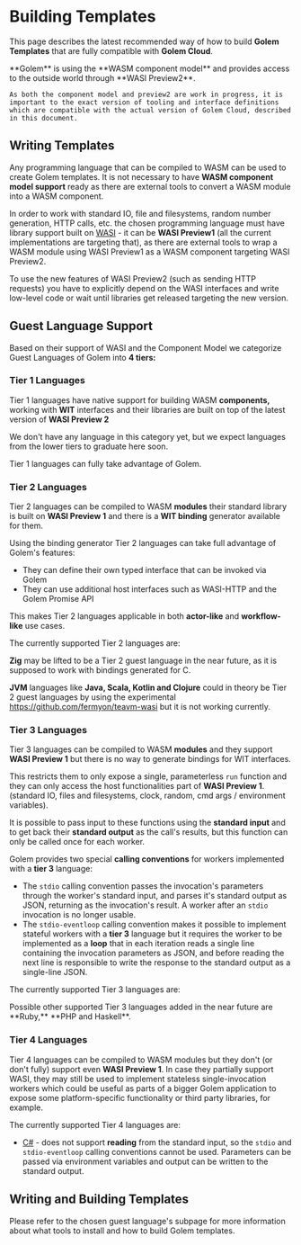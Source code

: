 
# Building Templates

This page describes the latest recommended way of how to build **Golem Templates** that are fully compatible with **Golem Cloud**.

<Callout>
    **Golem** is using the **WASM component model** and provides access to the outside world through **WASI Preview2**.

    As both the component model and preview2 are work in progress, it is important to the exact version of tooling and interface definitions which are compatible with the actual version of Golem Cloud, described in this document.

</Callout>

## Writing Templates

Any programming language that can be compiled to WASM can be used to create Golem templates. It is not necessary to have **WASM component model support** ready as there are external tools to convert a WASM module into a WASM component.

In order to work with standard IO, file and filesystems, random number generation, HTTP calls, etc. the chosen programming language must have library support built on [WASI](https://wasi.dev) - it can be **WASI Preview1** (all the current implementations are targeting that), as there are external tools to wrap a WASM module using WASI Preview1 as a WASM component targeting WASI Preview2.

To use the new features of WASI Preview2 (such as sending HTTP requests) you have to explicitly depend on the WASI interfaces and write low-level code or wait until libraries get released targeting the new version.

## Guest Language Support

Based on their support of WASI and the Component Model we categorize Guest Languages of Golem into **4 tiers:**

### Tier 1 Languages

Tier 1 languages have native support for building WASM **components,** working with **WIT** interfaces and their libraries are built on top of the latest version of **WASI Preview 2**

We don't have any language in this category yet, but we expect languages from the lower tiers to graduate here soon.

Tier 1 languages can fully take advantage of Golem.

### Tier 2 Languages

Tier 2 languages can be compiled to WASM **modules** their standard library is built on **WASI Preview 1** and there is a **WIT binding** generator available for them.

Using the binding generator Tier 2 languages can take full advantage of Golem's features:

- They can define their own typed interface that can be invoked via Golem
- They can use additional host interfaces such as WASI-HTTP and the Golem Promise API

This makes Tier 2 languages applicable in both **actor-like** and **workflow-like** use cases.

The currently supported Tier 2 languages are:

<Cards>
  <Card title="Rust" href="/docs/building-templates/tier-2/rust" />
  <Card title="Go" href="/docs/building-templates/tier-2/go" />
  <Card title="Go" href="/docs/building-templates/tier-2/c" />
  <Card title="Python" href="/docs/building-templates/tier-2/python" />
  <Card title="Javascript" href="/docs/building-templates/tier-2/javascript" />
</Cards>

<Callout>

**Zig** may be lifted to be a Tier 2 guest language in the near future, as it is supposed to work with bindings generated for C.

**JVM** languages like **Java, Scala, Kotlin and Clojure** could in theory be Tier 2 guest languages by using the experimental https://github.com/fermyon/teavm-wasi but it is not working currently.

</Callout>

### Tier 3 Languages

Tier 3 languages can be compiled to WASM **modules** and they support **WASI Preview 1** but there is no way to generate bindings for WIT interfaces.

This restricts them to only expose a single, parameterless `run` function and they can only access the host functionalities part of **WASI Preview 1**. (standard IO, files and filesystems, clock, random, cmd args / environment variables).

It is possible to pass input to these functions using the **standard input** and to get back their **standard output** as the call's results, but this function can only be called once for each worker.

Golem provides two special **calling conventions** for workers implemented with a **tier 3** language:

- The `stdio` calling convention passes the invocation's parameters through the worker's standard input, and parses it's standard output as JSON, returning as the invocation's result. A worker after an `stdio` invocation is no longer usable.
- The `stdio-eventloop` calling convention makes it possible to implement stateful workers with a **tier 3** language but it requires the worker to be implemented as a **loop** that in each iteration reads a single line containing the invocation parameters as JSON, and before reading the next line is responsible to write the response to the standard output as a single-line JSON.

The currently supported Tier 3 languages are:

<Cards>
  <Card title="Swift" href="/docs/building-templates/tier-3/swift" />
  <Card title="Zig" href="/docs/building-templates/tier-3/zig" />
  <Card title="Grain" href="/docs/building-templates/tier-3/grain" />
</Cards>

<Callout>
Possible other supported Tier 3 languages added in the near future are **Ruby,** **PHP and Haskell**.

</Callout>

### Tier 4 Languages

Tier 4 languages can be compiled to WASM modules but they don't (or don't fully) support even **WASI Preview 1**. In case they partially support WASI, they may still be used to implement stateless single-invocation workers which could be useful as parts of a bigger Golem application to expose some platform-specific functionality or third party libraries, for example.

The currently supported Tier 4 languages are:

- [C#](/docs/building-templates/tier-4/c-sharp) - does not support **reading** from the standard input, so the `stdio` and `stdio-eventloop` calling conventions cannot be used. Parameters can be passed via environment variables and output can be written to the standard output.

## Writing and Building Templates

Please refer to the chosen guest language's subpage for more information about what tools to install and how to build Golem templates.
